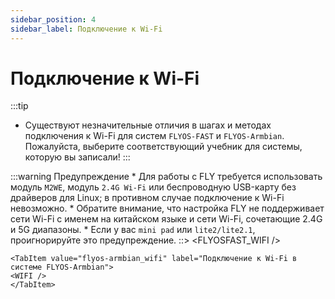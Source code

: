 ```yaml
---
sidebar_position: 4
sidebar_label: Подключение к Wi-Fi
---
```





# Подключение к Wi-Fi
:::tip
- Существуют незначительные отличия в шагах и методах подключения к Wi-Fi для систем `FLYOS-FAST` и `FLYOS-Armbian`. Пожалуйста, выберите соответствующий учебник для системы, которую вы записали!
:::

:::warning Предупреждение
    * Для работы с FLY требуется использовать модуль `M2WE`, модуль `2.4G Wi-Fi` или беспроводную USB-карту без драйверов для Linux; в противном случае подключение к Wi-Fi невозможно.
    * Обратите внимание, что настройка FLY не поддерживает сети Wi-Fi с именем на китайском языке и сети Wi-Fi, сочетающие 2.4G и 5G диапазоны.
    * Если у вас `mini pad` или `lite2/lite2.1`, проигнорируйте это предупреждение.
::>
<Tabs>
    <TabItem value="flyos-fast_wifi" label="Подключение к Wi-Fi в системе FLYOS-FAST">
    <FLYOSFAST_WIFI />
    </TabItem>
    
    <TabItem value="flyos-armbian_wifi" label="Подключение к Wi-Fi в системе FLYOS-Armbian">
    <WIFI />
    </TabItem>
</Tabs>

 

